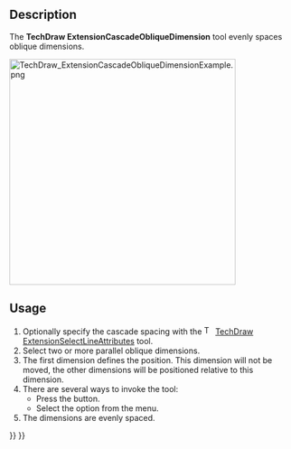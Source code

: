 <languages/>

{{Docnav
|[[TechDraw_ExtensionCascadeVertDimension|ExtensionCascadeVertDimension]]
|[[TechDraw_ExtensionAreaAnnotation|ExtensionAreaAnnotation]]
|[[TechDraw_Workbench|TechDraw]]
|IconL=TechDraw_ExtensionCascadeVertDimension.svg
|IconR=TechDraw_ExtensionAreaAnnotation.svg
|IconC=Workbench_TechDraw.svg
}}

{{GuiCommand
|Name=TechDraw ExtensionCascadeObliqueDimension
|MenuLocation=TechDraw → Extensions: Attributes/Modifications → Cascade Oblique Dimensions
|Workbenches=[[TechDraw_Workbench|TechDraw]]
|Shortcut=
|Version=0.20
|SeeAlso=[[TechDraw_ExtensionCascadeHorizDimension|TechDraw ExtensionCascadeHorizDimension]], [[TechDraw_ExtensionCascadeVertDimension|TechDraw ExtensionCascadeVertDimension]]
}}

==Description==

The '''TechDraw ExtensionCascadeObliqueDimension''' tool evenly spaces oblique dimensions.

[[Image:TechDraw_ExtensionCascadeObliqueDimensionExample.png|400px]]
{{Caption|On the right the evenly spaced oblique dimensions}}

==Usage==

# Optionally specify the cascade spacing with the [[Image:TechDraw_ExtensionSelectLineAttributes.svg|16px]] [[TechDraw_ExtensionSelectLineAttributes|TechDraw ExtensionSelectLineAttributes]] tool.
# Select two or more parallel oblique dimensions.
# The first dimension defines the position. This dimension will not be moved, the other dimensions will be positioned relative to this dimension.
# There are several ways to invoke the tool:
#* Press the {{Button|[[Image:TechDraw_ExtensionCascadeObliqueDimension.svg|16px]] [[TechDraw_ExtensionCascadeObliqueDimension|Cascade Oblique Dimensions]]}} button.
#* Select the {{MenuCommand|TechDraw → Extensions: Attributes/Modifications → [[Image:TechDraw_ExtensionCascadeObliqueDimension.svg|16px]] Cascade Oblique Dimensions}} option from the menu.
# The dimensions are evenly spaced.


{{Docnav
|[[TechDraw_ExtensionCascadeVertDimension|ExtensionCascadeVertDimension]]
|[[TechDraw_ExtensionAreaAnnotation|ExtensionAreaAnnotation]]
|[[TechDraw_Workbench|TechDraw]]
|IconL=TechDraw_ExtensionCascadeVertDimension.svg
|IconR=TechDraw_ExtensionAreaAnnotation.svg
|IconC=Workbench_TechDraw.svg
}}

{{TechDraw_Tools_navi{{#translation:}}}}
{{Userdocnavi{{#translation:}}}}